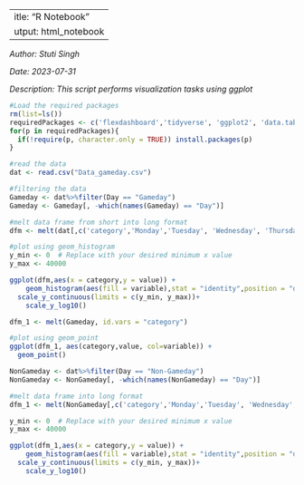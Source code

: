  ---
title: "R Notebook"
output: html_notebook
---

*Author: Stuti Singh*

*Date: 2023-07-31*

*Description: This script performs visualization tasks using ggplot*   


```{r global, include=FALSE}
#Load the required packages
rm(list=ls())
requiredPackages <- c('flexdashboard','tidyverse', 'ggplot2', 'data.table', 'dplyr', 'tidyr', 'gmodels', 'Hmisc','car', 'sf', 'leaflet', 'plotly', 'htmlwidgets', 'tibble', 'jsonlite', 'shiny', 'tidycensus','tmap', 'mapview', 'tigris', 'leafsync', 'reshape2')
for(p in requiredPackages){
  if(!require(p, character.only = TRUE)) install.packages(p) 
}
```


```{r}
#read the data
dat <- read.csv("Data_gameday.csv")
```


```{r}
#filtering the data
Gameday <- dat%>%filter(Day == "Gameday")
Gameday <- Gameday[, -which(names(Gameday) == "Day")]
```



```{r}
#melt data frame from short into long format
dfm <- melt(dat[,c('category','Monday','Tuesday', 'Wednesday', 'Thursday', 'Friday', 'Saturday', 'Sunday')],id.vars = 1)
```

```{r}
#plot using geom_histogram
y_min <- 0  # Replace with your desired minimum x value
y_max <- 40000 

ggplot(dfm,aes(x = category,y = value)) + 
    geom_histogram(aes(fill = variable),stat = "identity",position = "dodge") +
  scale_y_continuous(limits = c(y_min, y_max))+ 
    scale_y_log10()
```
```{r}
dfm_1 <- melt(Gameday, id.vars = "category")
```

```{r}
#plot using geom_point
ggplot(dfm_1, aes(category,value, col=variable)) +
  geom_point()
```


```{r}
NonGameday <- dat%>%filter(Day == "Non-Gameday")
NonGameday <- NonGameday[, -which(names(NonGameday) == "Day")]
```



```{r}
#melt data frame into long format
dfm_1 <- melt(NonGameday[,c('category','Monday','Tuesday', 'Wednesday', 'Thursday', 'Friday', 'Saturday', 'Sunday')],id.vars = 1)
```

```{r}
y_min <- 0  # Replace with your desired minimum x value
y_max <- 40000 

ggplot(dfm_1,aes(x = category,y = value)) + 
    geom_histogram(aes(fill = variable),stat = "identity",position = "dodge") +
  scale_y_continuous(limits = c(y_min, y_max))+ 
    scale_y_log10()
```





